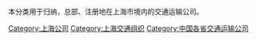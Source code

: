 本分类用于归纳，总部、注册地在上海市境内的交通运输公司。

[[Category:上海公司|Category:上海公司]]
[[Category:上海交通组织|Category:上海交通组织]]
[[Category:中国各省交通运输公司|Category:中国各省交通运输公司]]